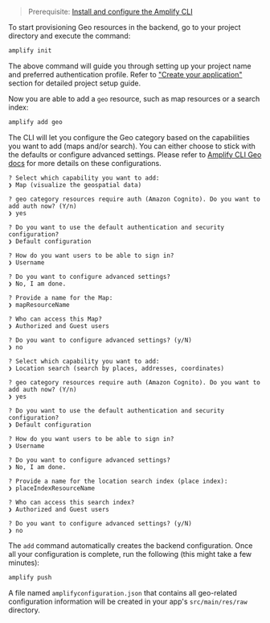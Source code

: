 > Prerequisite: [Install and configure the Amplify CLI](/cli/start/install)

To start provisioning Geo resources in the backend, go to your project directory and execute the command:

```sh
amplify init
```

The above command will guide you through setting up your project name and preferred authentication profile.
Refer to ["Create your application"](/lib-v1/project-setup/create-application) section for detailed project setup guide.

Now you are able to add a `geo` resource, such as map resources or a search index:

```sh
amplify add geo
```

The CLI will let you configure the Geo category based on the capabilities you want to add (maps and/or search).
You can either choose to stick with the defaults or configure advanced settings.
Please refer to [Amplify CLI Geo docs](/cli/geo/maps/) for more details on these configurations.

<BlockSwitcher>
<Block name="Maps">

```console
? Select which capability you want to add:
❯ Map (visualize the geospatial data)

? geo category resources require auth (Amazon Cognito). Do you want to add auth now? (Y/n)
❯ yes

? Do you want to use the default authentication and security configuration?
❯ Default configuration

? How do you want users to be able to sign in?
❯ Username

? Do you want to configure advanced settings?
❯ No, I am done.

? Provide a name for the Map:
❯ mapResourceName

? Who can access this Map?
❯ Authorized and Guest users

? Do you want to configure advanced settings? (y/N)
❯ no
```

</Block>
<Block name="Search">

```console
? Select which capability you want to add:
❯ Location search (search by places, addresses, coordinates)

? geo category resources require auth (Amazon Cognito). Do you want to add auth now? (Y/n)
❯ yes

? Do you want to use the default authentication and security configuration?
❯ Default configuration

? How do you want users to be able to sign in?
❯ Username

? Do you want to configure advanced settings?
❯ No, I am done.

? Provide a name for the location search index (place index):
❯ placeIndexResourceName

? Who can access this search index?
❯ Authorized and Guest users

? Do you want to configure advanced settings? (y/N)
❯ no
```

</Block>
</BlockSwitcher>

The `add` command automatically creates the backend configuration. Once all your configuration is complete, run the following (this might take a few minutes):

```sh
amplify push
```

A file named `amplifyconfiguration.json` that contains all geo-related configuration information will be created in your app's `src/main/res/raw` directory.
